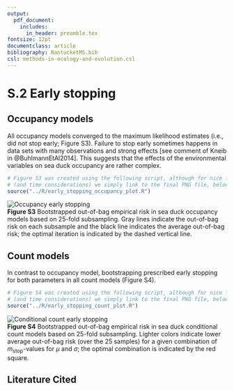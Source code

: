 ```yaml
---
output: 
  pdf_document:
    includes:
      in_header: preamble.tex
fontsize: 12pt
documentclass: article
bibliography: NantucketMS.bib
csl: methods-in-ecology-and-evolution.csl
---
```

# S.2 Early stopping

## Occupancy models

All occupancy models converged to the maximum likelihood estimates (i.e., did not stop early; Figure S3).  Failure to stop early sometimes happens in data sets with many observations and strong effects [see comment of Kneib in @BuhlmannEtAl2014].  This suggests that the effects of the environmental variables on sea duck occupancy are rather complex.  

```r
# Figure S3 was created using the following script, although for nice formatting
# (and time considerations) we simply link to the final PNG file, below
source("../R/early_stopping_occupancy_plot.R")
```
![Occupancy early stopping](./Figures/early_stopping_occupancy.png)  
**Figure S3** Bootstrapped out-of-bag empirical risk in sea duck occupancy models based on 25-fold subsampling.  Gray lines indicate the out-of-bag risk on each subsample and the black line indicates the average out-of-bag risk; the optimal iteration is indicated by the dashed vertical line.

## Count models

In contrast to occupancy model, bootstrapping prescribed early stopping for both parameters in all count models (Figure S4).

```r
# Figure S4 was created using the following script, although for nice formatting
# (and time considerations) we simply link to the final PNG file, below
source("../R/early_stopping_count_plot.R")
```
![Conditional count early stopping](./Figures/early_stopping_count.png)  
**Figure S4** Bootstrapped out-of-bag empirical risk in sea duck conditional count models based on 25-fold subsampling.  Lighter colors indicate lower average out-of-bag risk (over the 25 samples) for a given combination of *m*~stop~-values for $\mu$ and $\sigma$; the optimal combination is indicated by the red square. 

## Literature Cited
\setlength{\parindent}{0pt} 
\hangparas{16pt}{1}